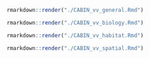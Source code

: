 
```{r, echo=F, include=F}
rmarkdown::render("./CABIN_vv_general.Rmd")
```

```{r, echo=F, include=F}
rmarkdown::render("./CABIN_vv_biology.Rmd")
```

```{r, echo=F, include=F}
rmarkdown::render("./CABIN_vv_habitat.Rmd")
```

```{r echo=F, include=F}
rmarkdown::render("./CABIN_vv_spatial.Rmd")
```